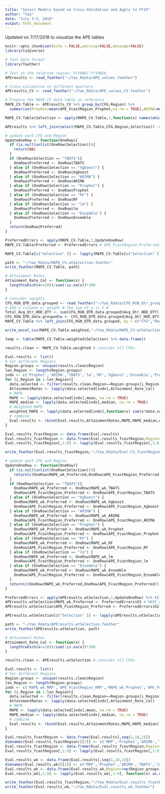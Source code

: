 ```yaml
---
title: "Select Models based on Cross-Validation and Apply to FY19"
author: "Yao"
date: "July 3-5, 2018"
output: html_document
---
```


Updated on 7/17/2018 to visualize the APE tables

```r
knitr::opts_chunk$set(echo = FALSE,warning=FALSE,message=FALSE)
library(tidyverse)

# fast data format
library(feather)
```

```r
# Test on the selected region: FY19W07-FY19W20
APEresults <- read_feather("~/Yao_Rdata/APE_values.feather")

# Cross-validation on different quarters
APEresults_CV <- read_feather('~/Yao_Rdata/APE_values_CV.feather')

# Prepare the MAPE CV data table as reference
MAPE_CV.Table <- APEresults_CV %>% group_by(CFG,Region) %>% 
  summarise(Prophet=mean(APE_FcastRegion_Prophet,na.rm = TRUE),ARIMA=mean(APE_FcastRegion_ARIMA,na.rm = TRUE),TBATS=mean(APE_FcastRegion_TBATS,na.rm = TRUE),lm=mean(APE_FcastRegion_lm,na.rm = TRUE),RF=mean(APE_FcastRegion_RF,na.rm = TRUE),Xgboost=mean(APE_FcastRegion_Xgboost,na.rm = TRUE),Ensemble=mean(APE_FcastRegion_Ensemble,na.rm = TRUE))

```

```r
MAPE_CV.Table$Selection <- apply(MAPE_CV.Table,1,function(x) names(which.min(x[3:9])))

APEresults %>% left_join(select(MAPE_CV.Table,CFG,Region,Selection)) -> APEresults.wtSelection
```

```r
# update each CFG and Region
UpdateOneRow <- function(OneRow){
  if (is.null(unlist(OneRow$Selection))){
    return(NA)
  }
  if (OneRow$Selection == "TBATS"){
    OneRow$Preferred <- OneRow$TBATS
  } else if (OneRow$Selection == "Xgboost") {
    OneRow$Preferred <- OneRow$Xgboost
  } else if (OneRow$Selection == "ARIMA") {
    OneRow$Preferred <- OneRow$ARIMA
  } else if (OneRow$Selection == "Prophet") {
    OneRow$Preferred <- OneRow$Prophet
  } else if (OneRow$Selection == "RF") {
    OneRow$Preferred <- OneRow$RF
  } else if (OneRow$Selection == "lm") {
    OneRow$Preferred <- OneRow$lm
  } else if (OneRow$Selection == "Ensemble") {
    OneRow$Preferred <- OneRow$Ensemble
  }
  return(OneRow$Preferred)
}

PreferredErrors <- apply(MAPE_CV.Table,1,UpdateOneRow)
MAPE_CV.Table$Preferred <- PreferredErrors # APE_FcastRegion_Preferred

MAPE_CV.Table[c("Selection" )] <- lapply(MAPE_CV.Table[c("Selection" )], function(x) as.factor(as.character(x)))

path <- "~/Yao_Rdata/MAPE_CV.wtSelection.feather"
write_feather(MAPE_CV.Table, path)

# Attainment Rates
Attainment_Rate_Cal <- function(x) {
  length(which(x<=20))/sum(!is.na(x))*100
}

# Consider weights
CFG_RGN_QTR_data.grouped <- read_feather("~/Yao_Rdata/CFG_RGN_Qtr_grouped.feather")
# Add a columne w: weight # The sum of w is 1.#
Total_Avg_Qtr_HDD_QTY <- sum(CFG_RGN_QTR_data.grouped$Avg_Qtr_HDD_QTY)
CFG_RGN_QTR_data.grouped$w <- CFG_RGN_QTR_data.grouped$Avg_Qtr_HDD_QTY/Total_Avg_Qtr_HDD_QTY
MAPE_CV.Table %>% left_join(CFG_RGN_QTR_data.grouped, by = c("CFG","Region"="RGN_DESC")) -> MAPE_CV.Table.weighted

write_excel_csv(MAPE_CV.Table.weighted,"~/Yao_Rdata/MAPE_CV.wtSelection.csv")

temp <- table(MAPE_CV.Table.weighted$Selection) %>% data.frame()

results.clean <- MAPE_CV.Table.weighted # consider all CFGs

Eval.results <- list()
# For different Regions
Region.groups <- unique(results.clean$Region)
len_Region <- length(Region.groups)
indx <- c('Prophet','ARIMA','TBATS','lm','RF','Xgboost','Ensemble','Preferred')
for (i_Region in 1:len_Region){
  data.selected <- filter(results.clean,Region==Region.groups[i_Region])
  AttainmentRates <- lapply(data.selected[indx],Attainment_Rate_Cal)
  # MAPE
  MAPE <- lapply(data.selected[indx],mean, na.rm = TRUE)
  MAPE_median <- lapply(data.selected[indx],median, na.rm = TRUE)
  # Weighted MAPE
  weighted_MAPE <- lapply(data.selected[indx],function(x) sum(x*data.selected$w,na.rm = TRUE))
  # combine
  Eval.results <- rbind(Eval.results,AttainmentRates,MAPE,MAPE_median,weighted_MAPE)
}

Eval.results_fcastRegion <- data.frame(Eval.results)
Eval.results_fcastRegion <- data.frame(Eval.results_fcastRegion,Region=rep(Region.groups,each = 3),Results=c('Attainment_Rates','MAPE','MAPE_median'))
Eval.results_fcastRegion[,1:8] <- lapply(Eval.results_fcastRegion[,1:8], function(x) as.numeric(as.character(x)))

write_feather(Eval.results_fcastRegion,"~/Yao_Rdata/Eval.CV_fcastRegion.feather")
```

```r
# update each CFG and Region
UpdateOneRow <- function(OneRow){
  if (is.null(unlist(OneRow$Selection))){
    return(c(OneRow$MAPE_wk_Preferred,OneRow$APE_FcastRegion_Preferred))
  }
  if (OneRow$Selection == "TBATS"){
    OneRow$MAPE_wk_Preferred <- OneRow$MAPE_wk_TBATS
    OneRow$APE_FcastRegion_Preferred <- OneRow$APE_FcastRegion_TBATS
  } else if (OneRow$Selection == "Xgboost") {
    OneRow$MAPE_wk_Preferred <- OneRow$MAPE_wk_Xgboost
    OneRow$APE_FcastRegion_Preferred <- OneRow$APE_FcastRegion_Xgboost
  } else if (OneRow$Selection == "ARIMA") {
    OneRow$MAPE_wk_Preferred <- OneRow$MAPE_wk_ARIMA
    OneRow$APE_FcastRegion_Preferred <- OneRow$APE_FcastRegion_ARIMA
  } else if (OneRow$Selection == "Prophet") {
    OneRow$MAPE_wk_Preferred <- OneRow$MAPE_wk_Prophet
    OneRow$APE_FcastRegion_Preferred <- OneRow$APE_FcastRegion_Prophet
  } else if (OneRow$Selection == "RF") {
    OneRow$MAPE_wk_Preferred <- OneRow$MAPE_wk_RF
    OneRow$APE_FcastRegion_Preferred <- OneRow$APE_FcastRegion_RF
  } else if (OneRow$Selection == "lm") {
    OneRow$MAPE_wk_Preferred <- OneRow$MAPE_wk_lm
    OneRow$APE_FcastRegion_Preferred <- OneRow$APE_FcastRegion_lm
  } else if (OneRow$Selection == "Ensemble") {
    OneRow$MAPE_wk_Preferred <- OneRow$MAPE_wk_Ensemble
    OneRow$APE_FcastRegion_Preferred <- OneRow$APE_FcastRegion_Ensemble
  }
  return(c(OneRow$MAPE_wk_Preferred,OneRow$APE_FcastRegion_Preferred))
}

PreferredErrors <- apply(APEresults.wtSelection,1,UpdateOneRow) %>% t() %>% data.frame()
APEresults.wtSelection$MAPE_wk_Preferred <- PreferredErrors$X1 # MAPE_wk_Preferred
APEresults.wtSelection$APE_FcastRegion_Preferred <- PreferredErrors$X2 # APE_FcastRegion_Preferred

APEresults.wtSelection[c("Selection" )] <- lapply(APEresults.wtSelection[c("Selection" )], function(x) as.character(x))

path <- "~/Yao_Rdata/APEresults.wtSelection.feather"
write_feather(APEresults.wtSelection, path)

# Attainment Rates
Attainment_Rate_Cal <- function(x) {
  length(which(x<=20))/sum(!is.na(x))*100
}

results.clean <- APEresults.wtSelection # consider all CFGs

Eval.results <- list()
# For different Regions
Region.groups <- unique(results.clean$Region)
len_Region <- length(Region.groups)
indx <- c('MAPE_wk_MRP','APE_FcastRegion_MRP','MAPE_wk_Prophet','APE_FcastRegion_Prophet','MAPE_wk_ARIMA','APE_FcastRegion_ARIMA','MAPE_wk_TBATS','APE_FcastRegion_TBATS','MAPE_wk_lm','APE_FcastRegion_lm','MAPE_wk_RF','APE_FcastRegion_RF','MAPE_wk_Xgboost','APE_FcastRegion_Xgboost','MAPE_wk_Ensemble','APE_FcastRegion_Ensemble','MAPE_wk_Preferred','APE_FcastRegion_Preferred')
for (i_Region in 1:len_Region){
  data.selected <- filter(results.clean,Region==Region.groups[i_Region])
  AttainmentRates <- lapply(data.selected[indx],Attainment_Rate_Cal)
  # MAPE
  MAPE <- lapply(data.selected[indx],mean, na.rm = TRUE)
  MAPE_median <- lapply(data.selected[indx],median, na.rm = TRUE)
  # combine
  Eval.results <- rbind(Eval.results,AttainmentRates,MAPE,MAPE_median)
}

Eval.results_fcastRegion <- data.frame(Eval.results[,seq(2,18,2)])
dimnames(Eval.results_fcastRegion)[[2]] <- c('MRP','Prophet','ARIMA','TBATS','lm','RF','Xgboost','Ensemble','Preferred')
Eval.results_fcastRegion <- data.frame(Eval.results_fcastRegion,Region=rep(Region.groups,each = 3),Results=c('Attainment_Rates','MAPE','MAPE_median'))
Eval.results_fcastRegion[,1:9] <- lapply(Eval.results_fcastRegion[,1:9], function(x) as.numeric(as.character(x)))

Eval.results_wk <- data.frame(Eval.results[,seq(1,18,2)])
dimnames(Eval.results_wk)[[2]] <- c('MRP','Prophet','ARIMA','TBATS','lm','RF','Xgboost','Ensemble','Preferred')
Eval.results_wk <- data.frame(Eval.results_wk,Region=rep(Region.groups,each = 3),Results=c('Attainment_Rates','MAPE','MAPE_median'))
Eval.results_wk[,1:9] <- lapply(Eval.results_wk[,1:9], function(x) as.numeric(as.character(x)))

write_feather(Eval.results_fcastRegion,"~/Yao_Rdata/Eval.results_fcastRegion.feather")
write_feather(Eval.results_wk,"~/Yao_Rdata/Eval.results_wk.feather")
```

